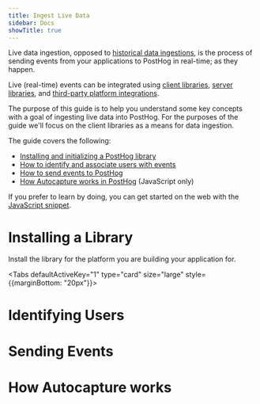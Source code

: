 ```yaml
---
title: Ingest Live Data
sidebar: Docs
showTitle: true
---
```



Live data ingestion, opposed to [historical data ingestions](/docs/integrate/ingest-historical-data), is the process of sending events from your applications to PostHog in real-time; as they happen.

Live (real-time) events can be integrated using [client libraries](/docs/integrate/overview#client-libraries), [server libraries](/docs/integrate/overview#server-libraries), and [third-party platform integrations](/docs/integrate/overview#integrations).

The purpose of this guide is to help you understand some key concepts with a goal of ingesting live data into PostHog. For the purposes of the guide we'll focus on the client libraries as a means for data ingestion.

The guide covers the following:

- [Installing and initializing a PostHog library](#installing-a-library)
- [How to identify and associate users with events](#identifying-users)
- [How to send events to PostHog](#sending-events)
- [How Autocapture works in PostHog](#how-autocapture-works) (JavaScript only)

If you prefer to learn by doing, you can get started on the web with the [JavaScript snippet](/docs/integrate/client/snippet-installation).

# Installing a Library

Install the library for the platform you are building your application for.


<Tabs defaultActiveKey="1" type="card" size="large" style={{marginBottom: "20px"}}>
    <TabPane tab="JavaScript" key="1">
        <JSInstall />
    </TabPane>
    <TabPane tab="Android" key="2">
    </TabPane>
    <TabPane tab="iOS" key="3">
    </TabPane>
    <TabPane tab="Flutter" key="4">
    </TabPane>
    <TabPane tab="React Native" key="5">
    </TabPane>
</Tabs>

# Identifying Users

# Sending Events

# How Autocapture works
